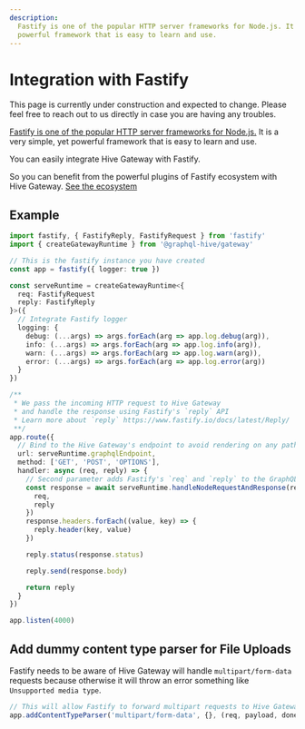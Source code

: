 ```yaml
---
description:
  Fastify is one of the popular HTTP server frameworks for Node.js. It is a very simple, yet
  powerful framework that is easy to learn and use.
---
```



# Integration with Fastify

<Callout>
  This page is currently under construction and expected to change. Please feel free to reach out to
  us directly in case you are having any troubles.
</Callout>

[Fastify is one of the popular HTTP server frameworks for Node.js.](https://www.fastify.io/) It is a
very simple, yet powerful framework that is easy to learn and use.

You can easily integrate Hive Gateway with Fastify.

So you can benefit from the powerful plugins of Fastify ecosystem with Hive Gateway.
[See the ecosystem](https://fastify.io/docs/latest/Guides/Ecosystem)

## Example

```ts
import fastify, { FastifyReply, FastifyRequest } from 'fastify'
import { createGatewayRuntime } from '@graphql-hive/gateway'

// This is the fastify instance you have created
const app = fastify({ logger: true })

const serveRuntime = createGatewayRuntime<{
  req: FastifyRequest
  reply: FastifyReply
}>({
  // Integrate Fastify logger
  logging: {
    debug: (...args) => args.forEach(arg => app.log.debug(arg)),
    info: (...args) => args.forEach(arg => app.log.info(arg)),
    warn: (...args) => args.forEach(arg => app.log.warn(arg)),
    error: (...args) => args.forEach(arg => app.log.error(arg))
  }
})

/**
 * We pass the incoming HTTP request to Hive Gateway
 * and handle the response using Fastify's `reply` API
 * Learn more about `reply` https://www.fastify.io/docs/latest/Reply/
 **/
app.route({
  // Bind to the Hive Gateway's endpoint to avoid rendering on any path
  url: serveRuntime.graphqlEndpoint,
  method: ['GET', 'POST', 'OPTIONS'],
  handler: async (req, reply) => {
    // Second parameter adds Fastify's `req` and `reply` to the GraphQL Context
    const response = await serveRuntime.handleNodeRequestAndResponse(req, reply, {
      req,
      reply
    })
    response.headers.forEach((value, key) => {
      reply.header(key, value)
    })

    reply.status(response.status)

    reply.send(response.body)

    return reply
  }
})

app.listen(4000)
```

## Add dummy content type parser for File Uploads

Fastify needs to be aware of Hive Gateway will handle `multipart/form-data` requests because
otherwise it will throw an error something like `Unsupported media type`.

```ts
// This will allow Fastify to forward multipart requests to Hive Gateway
app.addContentTypeParser('multipart/form-data', {}, (req, payload, done) => done(null))
```
